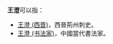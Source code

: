 '''王澄'''可以指：
* [[王澄_(西晋)|王澄 (西晋)]]，西晉荊州刺史。
* [[王澄_(书法家)|王澄 (书法家)]]，中國當代書法家。

{{disambig|Cat=二字王姓人名消歧義|cheng}}
